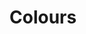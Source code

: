 
# Colours

<ColorPalette>
  <ColorItem
    title="Primary"
    subtitle=""
    colors={{
      'bg-skin-primary': 'hsl(350, 79%, 57%)',
      'bg-skin-primary-transparent': 'hsla(350, 79%, 57%, 0.7)',
      'bg-skin-primary-dark': 'hsl(350, 79%, 47%)',
    }}
  />
  <ColorItem
    title="Light"
    subtitle=""
    colors={{
      'bg-skin-page-background': 'rgb(247, 247, 247)',
      'bg-skin-page-forground': 'white',
      'bg-skin-page-forground-hover': 'rgb(243, 243, 243)',
      'bg-skin-page-forground-hover-hover': 'rgb(228, 228, 228)',
    }}
  />
  <ColorItem
    title="Dark"
    subtitle=""
    colors={{
      'bg-skin-page-background': '#0d1117',
      'bg-skin-page-forground': 'hsl(214, 22%, 13%)',
      'bg-skin-page-forground-hover': 'hsl(214, 21%, 20%)',
      'bg-skin-page-forground-hover-hover': 'hsl(214, 21%, 30%)',
    }}
  />
  <ColorItem
    title="Text"
    subtitle="Light"
    colors={{
      'text-skin-primary': 'hsl(350, 79%, 57%)',
      'text-skin-base': 'black',
      'text-skin-secondary': 'hsl(0, 0%, 20%)',
    }}
  />
  <ColorItem
    title="Text"
    subtitle="Dark"
    colors={{
      'text-skin-primary': 'hsl(350, 79%, 57%)',
      'text-skin-base': '#ffffff',
      'text-skin-secondary': 'hsl(0, 0%, 80%)',
    }}
  />
  <ColorItem
    title="Button"
    subtitle="Background"
    colors={{
      'bg-button-base': 'hsl(350, 79%, 57%)',
      'bg-button-inverted': 'transparent',
      'bg-button-green': 'rgb(22, 163, 74)',
      'bg-button-orange': 'rgb(249, 115, 22)',
      'bg-button-red': 'rgb(185, 28, 28)',
    }}
  />
  <ColorItem
    title="Button"
    subtitle="Text"
    colors={{
      'text-button-base': 'white',
      'text-button-inverted': 'hsl(350, 79%, 57%)',
      'text-button-green': 'rgb(22, 163, 74)',
      'text-button-orange': 'rgb(249, 115, 22)',
      'text-button-red': 'rgb(185, 28, 28)',
    }}
  />
  <ColorItem
    title="Button"
    subtitle="Border"
    colors={{
      'border-button-base': 'hsl(350, 79%, 57%)',
      'border-button-secondary': 'hsl(350, 79%, 57%)',
      'border-button-green': 'rgb(22, 163, 74)',
      'border-button-orange': 'rgb(249, 115, 22)',
      'border-button-red': 'rgb(185, 28, 28)',
    }}
  />
</ColorPalette>
